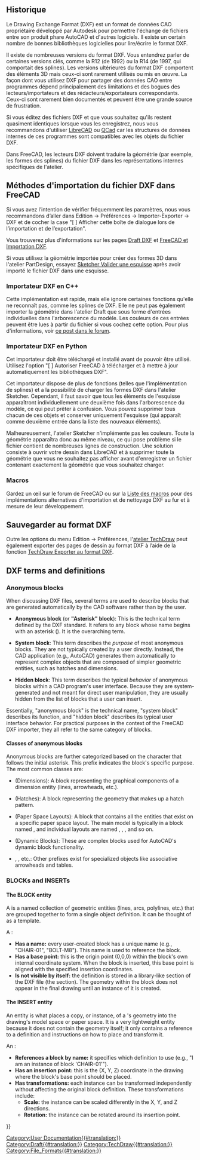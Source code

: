 <languages/>
{{TOCright}}

<span id="Background_history"></span>
== Historique ==

Le Drawing Exchange Format (DXF) est un format de données CAO propriétaire développé par Autodesk pour permettre l'échange de fichiers entre son produit phare AutoCAD et d'autres logiciels. Il existe un certain nombre de bonnes bibliothèques logicielles pour lire/écrire le format DXF.

Il existe de nombreuses versions du format DXF. Vous entendrez parler de certaines versions clés, comme la R12 (de 1992) ou la R14 (de 1997, qui comportait des splines). Les versions ultérieures du format DXF comportent des éléments 3D mais ceux-ci sont rarement utilisés ou mis en œuvre. La façon dont vous utilisez DXF pour partager des données CAO entre programmes dépend principalement des limitations et des bogues des lecteurs/importateurs et des rédacteurs/exportateurs correspondants. Ceux-ci sont rarement bien documentés et peuvent être une grande source de frustration.

Si vous éditez des fichiers DXF et que vous souhaitez qu'ils restent quasiment identiques lorsque vous les enregistrez, nous vous recommandons d'utiliser [https://fr.wikipedia.org/wiki/LibreCAD LibreCAD] ou [https://fr.wikipedia.org/wiki/QCad QCad] car les structures de données internes de ces programmes sont compatibles avec les objets du fichier DXF.

Dans FreeCAD, les lecteurs DXF doivent traduire la géométrie (par exemple, les formes des splines) du fichier DXF dans les représentations internes spécifiques de l'atelier.

<span id="Methods_for_importing_DXF_to_FreeCAD"></span>
== Méthodes d'importation du fichier DXF dans FreeCAD ==

Si vous avez l’intention de vérifier fréquemment les paramètres, nous vous recommandons d’aller dans Edition → Préférences → Importer-Exporter → DXF et de cocher la case "[ ] Afficher cette boîte de dialogue lors de l’importation et de l’exportation".

Vous trouverez plus d'informations sur les pages [[Draft_DXF/fr|Draft DXF]] et [[FreeCAD_and_DXF_Import/fr|FreeCAD et Importation DXF]].

Si vous utilisez la géométrie importée pour créer des formes 3D dans l'atelier PartDesign, essayez [[Sketcher_ValidateSketch/fr|Sketcher Valider une esquisse]] après avoir importé le fichier DXF dans une esquisse.

<span id="C++_DXF_importer"></span>
=== Importateur DXF en C++ ===

Cette implémentation est rapide, mais elle ignore certaines fonctions qu'elle ne reconnaît pas, comme les splines de DXF. Elle ne peut pas également importer la géométrie dans l'atelier Draft que sous forme d'entrées individuelles dans l'arborescence du modèle. Les couleurs de ces entrées peuvent être lues à partir du fichier si vous cochez cette option. Pour plus d'informations, voir [https://forum.freecadweb.org/viewtopic.php?f=3&t=32493 ce post dans le forum].

<span id="Python_DXF_importer"></span>
=== Importateur DXF en Python ===

Cet importateur doit être téléchargé et installé avant de pouvoir être utilisé. Utilisez l'option "[ ] Autoriser FreeCAD à télécharger et à mettre à jour automatiquement les bibliothèques DXF".

Cet importateur dispose de plus de fonctions (telles que l'implémentation de splines) et a la possibilité de charger les formes DXF dans l'atelier Sketcher. Cependant, il faut savoir que tous les éléments de l'esquisse apparaîtront individuellement une deuxième fois dans l'arborescence du modèle, ce qui peut prêter à confusion. Vous pouvez supprimer tous chacun de ces objets et conserver uniquement l'esquisse (qui apparaît comme deuxième entrée dans la liste des nouveaux éléments).

Malheureusement, l'atelier Sketcher n'implémente pas les couleurs. Toute la géométrie apparaîtra donc au même niveau, ce qui pose problème si le fichier contient de nombreuses lignes de construction. Une solution consiste à ouvrir votre dessin dans LibreCAD et à supprimer toute la géométrie que vous ne souhaitez pas afficher avant d'enregistrer un fichier contenant exactement la géométrie que vous souhaitez charger.

=== Macros ===

Gardez un œil sur le forum de FreeCAD ou sur la [[Macros_recipes/fr|Liste des macros]] pour des implémentations alternatives d'importation et de nettoyage DXF au fur et à mesure de leur développement.

<span id="Saving_DXF"></span>
== Sauvegarder au format DXF ==

Outre les options du menu Edition → Préférences, l'[[TechDraw_Workbench/fr|atelier TechDraw]] peut également exporter des pages de dessin au format DXF à l’aide de la fonction [[TechDraw_ExportPageDXF/fr|TechDraw Exporter au format DXF]].


== DXF terms and definitions ==

=== Anonymous blocks ===

When discussing DXF files, several terms are used to describe blocks that are generated automatically by the CAD software rather than by the user. 

* '''Anonymous block''' (or '''"Asterisk" block'''): This is the technical term defined by the DXF standard. It refers to any block whose name begins with an asterisk ({{Incode|*}}). It is the overarching term.

* '''System block''': This term describes the ''purpose'' of most anonymous blocks. They are not typically created by a user directly. Instead, the CAD application (e.g., AutoCAD) generates them automatically to represent complex objects that are composed of simpler geometric entities, such as hatches and dimensions.

* '''Hidden block''': This term describes the typical ''behavior'' of anonymous blocks within a CAD program's user interface. Because they are system-generated and not meant for direct user manipulation, they are usually hidden from the list of blocks that a user can insert.

Essentially, "anonymous block" is the technical name, "system block" describes its function, and "hidden block" describes its typical user interface behavior. For practical purposes in the context of the FreeCAD DXF importer, they all refer to the same category of blocks.

==== Classes of anonymous blocks ====

Anonymous blocks are further categorized based on the character that follows the initial asterisk. This prefix indicates the block's specific purpose. The most common classes are:

* {{Incode|*D...}} (Dimensions): A block representing the graphical components of a dimension entity (lines, arrowheads, etc.).
* {{Incode|*X...}} (Hatches): A block representing the geometry that makes up a hatch pattern.
* {{Incode|*P...}} (Paper Space Layouts): A block that contains all the entities that exist on a specific paper space layout. The main model is typically in a block named {{Incode|*Model_Space}}, and individual layouts are named {{Incode|*Paper_Space}}, {{Incode|*Paper_Space0}}, {{Incode|*Paper_Space1}}, and so on.
* {{Incode|*U...}} (Dynamic Blocks): These are complex blocks used for AutoCAD's dynamic block functionality.
* {{Incode|*E...}}, {{Incode|*T...}}, etc.: Other prefixes exist for specialized objects like associative arrowheads and tables.

=== BLOCKs and INSERTs ===

==== The BLOCK entity ====

A {{Incode|BLOCK}} is a named collection of geometric entities (lines, arcs, polylines, etc.) that are grouped together to form a single object definition. It can be thought of as a template.

A {{Incode|BLOCK}}:
* '''Has a name:''' every user-created block has a unique name (e.g., "CHAIR-01", "BOLT-M8"). This name is used to reference the block.
* '''Has a base point:''' this is the origin point (0,0,0) within the block's own internal coordinate system. When the block is inserted, this base point is aligned with the specified insertion coordinates.
* '''Is not visible by itself:''' the {{Incode|BLOCK}} definition is stored in a library-like section of the DXF file (the {{Incode|BLOCKS}} section). The geometry within the block does not appear in the final drawing until an instance of it is created.

==== The INSERT entity ====

An {{Incode|INSERT}} entity is what places a copy, or instance, of a {{Incode|BLOCK}}'s geometry into the drawing's model space or paper space. It is a very lightweight entity because it does not contain the geometry itself; it only contains a reference to a {{Incode|BLOCK}} definition and instructions on how to place and transform it.

An {{Incode|INSERT}}:
* '''References a block by name:''' it specifies which {{Incode|BLOCK}} definition to use (e.g., "I am an instance of block 'CHAIR-01'").
* '''Has an insertion point:''' this is the (X, Y, Z) coordinate in the drawing where the block's base point should be placed.
* '''Has transformations:''' each instance can be transformed independently without affecting the original block definition. These transformations include:
** '''Scale:''' the instance can be scaled differently in the X, Y, and Z directions.
** '''Rotation:''' the instance can be rotated around its insertion point.


{{Userdocnavi{{#translation:}}}}
[[Category:User Documentation{{#translation:}}]]
[[Category:Draft{{#translation:}}]]
[[Category:TechDraw{{#translation:}}]]
[[Category:File_Formats{{#translation:}}]]